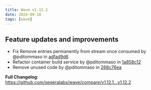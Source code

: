 ```yaml
---
title: Wave v1.12.2
date: 2024-09-18
tags: [wave]
---
```


## Feature updates and improvements

- Fix Remove entries permanently from stream once consumed by @pditommaso in [adfad9d6](https://github.com/seqeralabs/wave/commit/adfad9d62074f0bde35e1579d726cbd739dddea2)
- Refactor container build service by @pditommaso in [1a858c12](https://github.com/seqeralabs/wave/commit/1a858c12b1cf4ad568a5718c4085f4b7b9b6b9c4)
- Remove unused code by @pditommaso in [268c76ea](https://github.com/seqeralabs/wave/commit/268c76ea98f47141567d007db8655ecb4ac6ae83)

**Full Changelog**: https://github.com/seqeralabs/wave/compare/v1.12.1...v1.12.2
